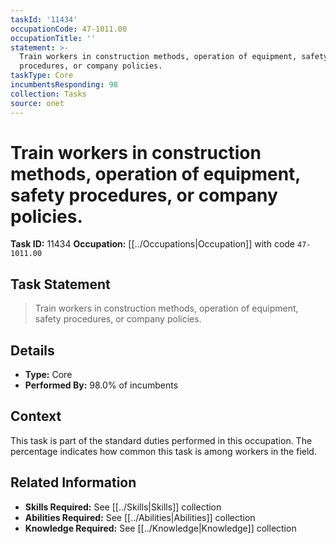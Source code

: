 ```yaml
---
taskId: '11434'
occupationCode: 47-1011.00
occupationTitle: ''
statement: >-
  Train workers in construction methods, operation of equipment, safety
  procedures, or company policies.
taskType: Core
incumbentsResponding: 98
collection: Tasks
source: onet
---
```

# Train workers in construction methods, operation of equipment, safety procedures, or company policies.

**Task ID:** 11434
**Occupation:** [[../Occupations|Occupation]] with code `47-1011.00`

## Task Statement

> Train workers in construction methods, operation of equipment, safety procedures, or company policies.

## Details

- **Type:** Core
- **Performed By:** 98.0% of incumbents

## Context

This task is part of the standard duties performed in this occupation. The percentage indicates how common this task is among workers in the field.

## Related Information

- **Skills Required:** See [[../Skills|Skills]] collection
- **Abilities Required:** See [[../Abilities|Abilities]] collection
- **Knowledge Required:** See [[../Knowledge|Knowledge]] collection

